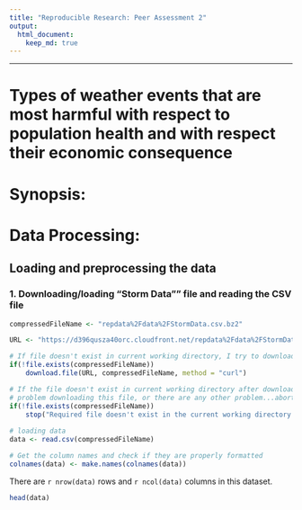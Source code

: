 ```yaml
---
title: "Reproducible Research: Peer Assessment 2"
output: 
  html_document:
    keep_md: true
---
```


---
# Types of weather events that are most harmful with respect to population health and with respect their economic consequence 

# Synopsis:

# Data Processing:

## **Loading and preprocessing the data**
  
### 1. Downloading/loading "Storm Data"" file and reading the CSV file

```r
compressedFileName <- "repdata%2Fdata%2FStormData.csv.bz2"

URL <- "https://d396qusza40orc.cloudfront.net/repdata%2Fdata%2FStormData.csv.bz2"

# If file doesn't exist in current working directory, I try to download from website
if(!file.exists(compressedFileName))
    download.file(URL, compressedFileName, method = "curl")

# If the file doesn't exist in current working directory after downloading, there are any
# problem downloading this file, or there are any other problem...aborting
if(!file.exists(compressedFileName))    
    stop("Required file doesn't exist in the current working directory! Aborting...")
    
# loading data
data <- read.csv(compressedFileName)

# Get the column names and check if they are properly formatted
colnames(data) <- make.names(colnames(data))

```
  
There are `r nrow(data)` rows and `r ncol(data)` columns in this dataset.

```r

head(data)
```
